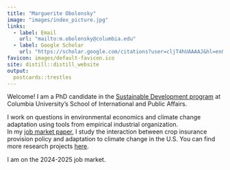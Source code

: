 ```yaml
---
title: "Marguerite Obolensky"
image: "images/index_picture.jpg"
links:
  - label: Email
    url: "mailto:m.obolensky@columbia.edu"
  - label: Google Scholar
    url: "https://scholar.google.com/citations?user=cljT4hUAAAAJ&hl=en&oi=ao"
favicon: images/default-favicon.ico
site: distill::distill_website
output: 
  postcards::trestles
---
```


Welcome! I am a PhD candidate in the [Sustainable Development program](https://www.sipa.columbia.edu/academics/programs/phd-sustainable-development) at Columbia University's School of International and Public Affairs. 



I work on questions in environmental economics and climate change adaptation using tools from empirical industrial organization. \
In my [job market paper](https://margueriteobolensky.github.io/content/working_papers/obolensky_crop_insurance_JMP.pdf), I study the interaction between crop insurance provision policy and adaptation to climate change in the U.S. You can find more research projects [here](https://margueriteobolensky.github.io/research.html). 

I am on the 2024-2025 job market. 

<!---
You can find my JMP [here](https://margueriteobolensky.github.io/content/working_papers/obolensky_crop_insurance_JMP.pdf) and 
--->
<!---
I hold a Master's degree in Environmental Economics and Climate Change from the London School of Economics and a Bachelor's degree from Ecole Polytechnique, France. Prior to my PhD, I worked as a consultant in disaster risk management at the World Bank.
--->

</br>
</br>
</br>
</br>

